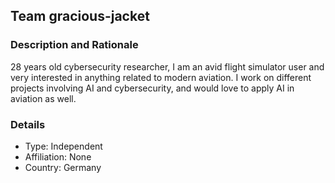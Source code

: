 ## Team gracious-jacket

### Description and Rationale
28 years old cybersecurity researcher, I am an avid flight simulator user and very interested in anything related to modern aviation. I work on different projects involving AI and cybersecurity, and would love to apply AI in aviation as well.

### Details

* Type: Independent
* Affiliation: None
* Country: Germany

